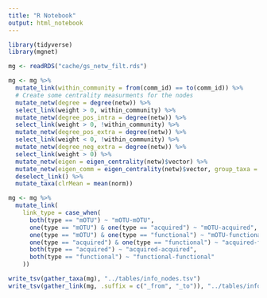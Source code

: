 ```yaml
---
title: "R Notebook"
output: html_notebook
---
```


```r
library(tidyverse)
library(mgnet)
```

```r
mg <- readRDS("cache/gs_netw_filt.rds")
```

```r
mg <- mg %>%
  mutate_link(within_community = from(comm_id) == to(comm_id)) %>%
  # Create some centrality measurments for the nodes
  mutate_netw(degree = degree(netw)) %>%
  select_link(weight > 0, within_community) %>%
  mutate_netw(degree_pos_intra = degree(netw)) %>%
  select_link(weight > 0, !within_community) %>%
  mutate_netw(degree_pos_extra = degree(netw)) %>%
  select_link(weight < 0, !within_community) %>%
  mutate_netw(degree_neg_extra = degree(netw)) %>%
  select_link(weight > 0) %>%
  mutate_netw(eigen = eigen_centrality(netw)$vector) %>%
  mutate_netw(eigen_comm = eigen_centrality(netw)$vector, group_taxa = "comm_id") %>%
  deselect_link() %>%
  mutate_taxa(clrMean = mean(norm))
```

```r
mg <- mg %>%
  mutate_link(
    link_type = case_when(
      both(type == "mOTU") ~ "mOTU-mOTU",
      one(type == "mOTU") & one(type == "acquired") ~ "mOTU-acquired",
      one(type == "mOTU") & one(type == "functional") ~ "mOTU-functional",
      one(type == "acquired") & one(type == "functional") ~ "acquired-functional",
      both(type == "acquired") ~ "acquired-acquired",
      both(type == "functional") ~ "functional-functional"
    ))
```

```r
write_tsv(gather_taxa(mg), "../tables/info_nodes.tsv")
write_tsv(gather_link(mg, .suffix = c("_from", "_to")), "../tables/info_links.tsv")
```



